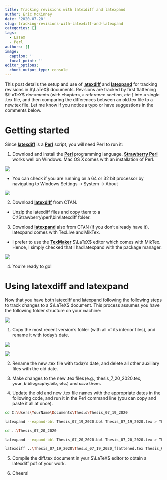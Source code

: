 ```yaml
---
title: Tracking revisions with latexdiff and latexpand
author: Eric McKinney
date: '2020-07-20'
slug: tracking-revisions-with-latexdiff-and-latexpand
categories: []
tags:
  - LaTeX
  - Perl
authors: []
image:
  caption: ''
  focal_point: ''
editor_options: 
  chunk_output_type: console
---
```


This post details the setup and use of [**latexdiff**](https://ctan.org/pkg/latexdiff?lang=en) and [**latexpand**](https://ctan.org/pkg/latexpand?lang=en) for tracking revisions in $\LaTeX$ documents. Revisions are tracked by first flattening $\LaTeX$ documents (with chapters, a reference section, etc.) into a single .tex file, and then comparing the differences between an old.tex file to a new.tex file. Let me know if you notice a typo or have suggestions in the comments below.

# Getting started

Since [**latexdiff**](https://ctan.org/pkg/latexdiff?lang=en) is a [**Perl**](https://www.perl.org/get.html) script, you will need Perl to run it:

1. Download and install the [**Perl**](https://www.perl.org/get.html) programming language. [**Strawberry Perl**](http://strawberryperl.com/) works well on Windows. Mac OS X comes with an installation of Perl.

![](strawberryperl.png)

  + You can check if you are running on a 64 or 32 bit processor by navigating to Windows Settings -> System -> About

![](systemsettings.png)

2. Download [**latexdiff**](https://ctan.org/pkg/latexdiff?lang=en) from CTAN.

  + Unzip the latexdiff files and copy them to a C:\\Strawberry\\perl\\bin\\latexdiff folder.

3. Download [**latexpand**](https://ctan.org/pkg/latexpand?lang=en) also from CTAN (if you don't already have it). latexpand comes with TexLive and MikTex.

  + I prefer to use the [**TexMaker**](https://www.xm1math.net/texmaker/index.html) $\LaTeX$ editor which comes with MikTex. Hence, I simply checked that I had latexpand with the package manager.
  
![](packagemanager.png)

4. You're ready to go!

# Using latexdiff and latexpand

Now that you have both latexdiff and latexpand following the following steps to track changes to a $\LaTeX$ document. This process assumes you have the following folder structure on your machine:

![](folderstructure1.png)

1. Copy the most recent version's folder (with all of its interior files), and rename it with today’s date.

![](folderstructure2.png)

![](folderstructure3.png)

2. Rename the new .tex file with today’s date, and delete all other auxiliary files with the old date.

3. Make changes to the new .tex files (e.g., thesis_7_20_2020.tex, your_bibliography.bib, etc.) and save them.

4. Update the old and new .tex file names with the appropriate dates in the following code, and run it in the Perl command line (you can copy and paste it all at once).

```bash
cd C:\Users\YourName\Documents\Thesis\Thesis_07_19_2020

latexpand --expand-bbl Thesis_07_19_2020.bbl Thesis_07_19_2020.tex > Thesis_07_19_2020_flattened.tex

cd ..\Thesis_07_20_2020

latexpand --expand-bbl Thesis_07_20_2020.bbl Thesis_07_20_2020.tex > Thesis_07_20_2020_flattened.tex

latexdiff ..\Thesis_07_19_2020\Thesis_07_19_2020_flattened.tex Thesis_07_20_2020_flattened.tex > Thesis_07_19_2020_diff.tex
```

5. Compile the diff.tex document in your $\LaTeX$ editor to obtain a latexdiff pdf of your work.

6. Cheers!